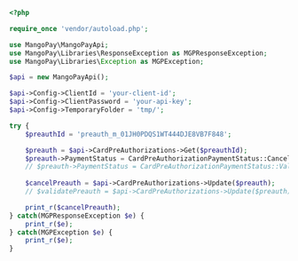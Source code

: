   
```php PHP
<?php 

require_once 'vendor/autoload.php';

use MangoPay\MangoPayApi;
use MangoPay\Libraries\ResponseException as MGPResponseException;
use MangoPay\Libraries\Exception as MGPException;

$api = new MangoPayApi();

$api->Config->ClientId = 'your-client-id';
$api->Config->ClientPassword = 'your-api-key';
$api->Config->TemporaryFolder = 'tmp/';

try {
    $preauthId = 'preauth_m_01JH0PDQS1WT444DJE8VB7F848';

    $preauth = $api->CardPreAuthorizations->Get($preauthId);
    $preauth->PaymentStatus = CardPreAuthorizationPaymentStatus::Canceled;
    // $preauth->PaymentStatus = CardPreAuthorizationPaymentStatus::Validated;
    
    $cancelPreauth = $api->CardPreAuthorizations->Update($preauth);
    // $validatePreauth = $api->CardPreAuthorizations->Update($preauth);

    print_r($cancelPreauth);
} catch(MGPResponseException $e) {
    print_r($e);
} catch(MGPException $e) {
    print_r($e);
} 
```